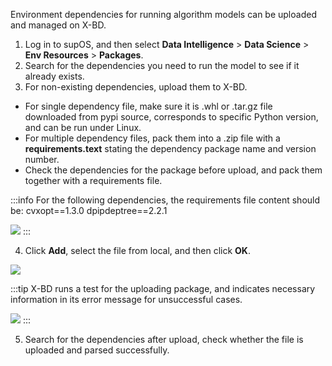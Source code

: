 Environment dependencies for running algorithm models can be uploaded and managed on X-BD.
1. Log in to supOS, and then select **Data Intelligence** > **Data Science** > **Env Resources** > **Packages**.
2. Search for the dependencies you need to run the model to see if it already exists.
3. For non-existing dependencies, upload them to X-BD.
- For single dependency file, make sure it is .whl or .tar.gz file downloaded from pypi source, corresponds to specific Python version, and can be run under Linux.
- For multiple dependency files, pack them into a .zip file with a **requirements.text** stating the dependency package name and version number.
- Check the dependencies for the package before upload, and pack them together with a requirements file.

:::info
For the following dependencies, the requirements file content should be:
cvxopt==1.3.0 dpipdeptree==2.2.1

![](https://wordpressfreezonex.oss-accelerate.aliyuncs.com/supBD/30.png)
:::

4. Click **Add**, select the file from local, and then click **OK**.

![](https://wordpressfreezonex.oss-accelerate.aliyuncs.com/supBD/31.png)

:::tip
X-BD runs a test for the uploading package, and indicates necessary information in its error message for unsuccessful cases.

![](https://wordpressfreezonex.oss-accelerate.aliyuncs.com/supBD/120.png)
:::

5. Search for the dependencies after upload, check whether the file is uploaded and parsed successfully.